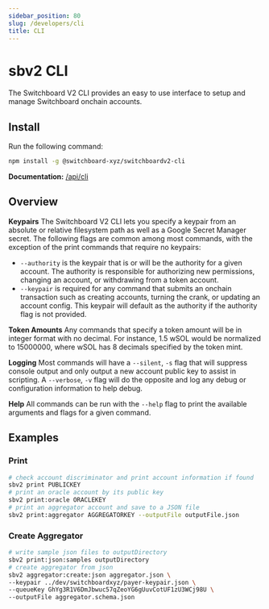 ```yaml
---
sidebar_position: 80
slug: /developers/cli
title: CLI
---
```


# sbv2 CLI

The Switchboard V2 CLI provides an easy to use interface to setup and manage Switchboard onchain accounts.

## Install

Run the following command:

```bash npm2yarn
npm install -g @switchboard-xyz/switchboardv2-cli
```

**Documentation:** [/api/cli](/api/cli)

## Overview

**Keypairs** The Switchboard V2 CLI lets you specify a keypair from an absolute or relative filesystem path as well as a Google Secret Manager secret. The following flags are common among most commands, with the exception of the print commands that require no keypairs:

- `--authority` is the keypair that is or will be the authority for a given account. The authority is responsible for authorizing new permissions, changing an account, or withdrawing from a token account.
- `--keypair` is required for any command that submits an onchain transaction such as creating accounts, turning the crank, or updating an account config. This keypair will default as the authority if the authority flag is not provided.

**Token Amounts**
Any commands that specify a token amount will be in integer format with no decimal. For instance, 1.5 wSOL would be normalized to 15000000, where wSOL has 8 decimals specified by the token mint.

**Logging** Most commands will have a `--silent`, `-s` flag that will suppress console output and only output a new account public key to assist in scripting. A `--verbose`, `-v` flag will do the opposite and log any debug or configuration information to help debug.

**Help** All commands can be run with the `--help` flag to print the available arguments and flags for a given command.

## Examples

### Print

```bash
# check account discriminator and print account information if found
sbv2 print PUBLICKEY
# print an oracle account by its public key
sbv2 print:oracle ORACLEKEY
# print an aggregator account and save to a JSON file
sbv2 print:aggregator AGGREGATORKEY --outputFile outputFile.json
```

### Create Aggregator

```bash
# write sample json files to outputDirectory
sbv2 print:json:samples outputDirectory
# create aggregator from json
sbv2 aggregator:create:json aggregator.json \
--keypair ../dev/switchboardxyz/payer-keypair.json \
--queueKey GhYg3R1V6DmJbwuc57qZeoYG6gUuvCotUF1zU3WCj98U \
--outputFile aggregator.schema.json
```

<!-- ### Create Oracle

### Create Queue

#### Permit an Aggregator

### Create Queue from JSON

#### Adding Aggregators -->
